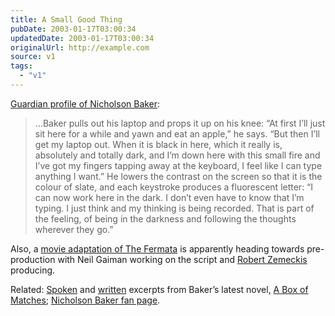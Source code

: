 ```yaml
---
title: A Small Good Thing
pubDate: 2003-01-17T03:00:34
updatedDate: 2003-01-17T03:00:34
originalUrl: http://example.com
source: v1
tags:
  - "v1"
---
```


[Guardian profile of Nicholson Baker][1]:

> &#8230;Baker pulls out his laptop and props it up on his knee: &#8220;At first I&#8217;ll just sit here for a while and yawn and eat an apple,&#8221; he says. &#8220;But then I&#8217;ll get my laptop out. When it is black in here, which it really is, absolutely and totally dark, and I&#8217;m down here with this small fire and I&#8217;ve got my fingers tapping away at the keyboard, I feel like I can type anything I want.&#8221; He lowers the contrast on the screen so that it is the colour of slate, and each keystroke produces a fluorescent letter: &#8220;I can now work here in the dark. I don&#8217;t even have to know that I&#8217;m typing. I just think and my thinking is being recorded. That is part of the feeling, of being in the darkness and following the thoughts wherever they go.&#8221;

Also, a [movie adaptation of The Fermata][2] is apparently heading towards pre-production with Neil Gaiman working on the script and [Robert Zemeckis][3] producing.

Related: [Spoken][4] and [written][5] excerpts from Baker&#8217;s latest novel, [A Box of Matches][6]; [Nicholson Baker fan page][7].

[1]: http://books.guardian.co.uk/departments/generalfiction/story/0,6000,872378,00.html "The Guardian: Particular obsessions"
[2]: http://www.neilgaiman.com/exclusive/essay06.asp "NeilGaiman.com: Neil Gaiman's film Work"
[3]: http://uk.imdb.com/Name?Zemeckis,+Robert "IMDb: Robert Zemeckis"
[4]: http://www.npr.org/display_pages/features/feature_921674.html "NPR: Nicholson Baker reads extracts from A Box of Matches"
[5]: http://www.randomhouse.com/randomhouse/catalog/display.pperl?isbn=0375502874&view=excerpt "Random House Trade: An excerpt from A Box of Matches by Nicholson Baker"
[6]: http://www.amazon.co.uk/exec/obidos/ASIN/0701174021/ohsky "Amazon.co.uk: A Box of Matches by Nicholson Baker"
[7]: http://j-walk.com/nbaker
